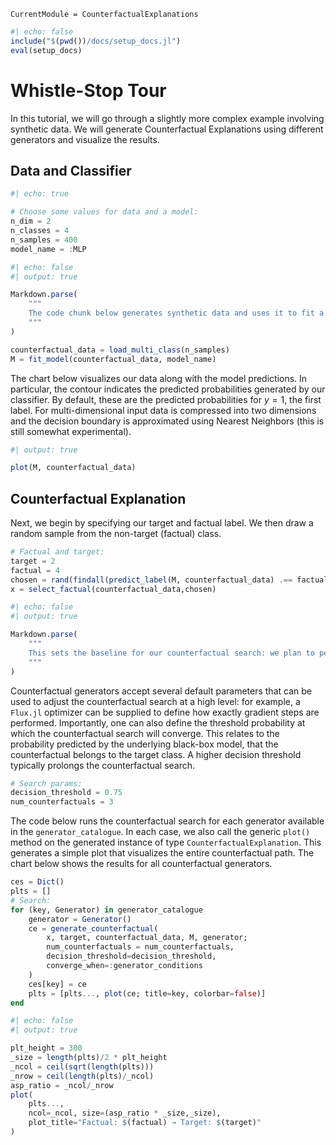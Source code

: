 ``` @meta
CurrentModule = CounterfactualExplanations 
```

```julia
#| echo: false
include("$(pwd())/docs/setup_docs.jl")
eval(setup_docs)
```

# Whistle-Stop Tour

In this tutorial, we will go through a slightly more complex example involving synthetic data. We will generate Counterfactual Explanations using different generators and visualize the results.

## Data and Classifier

```julia
#| echo: true

# Choose some values for data and a model:
n_dim = 2
n_classes = 4
n_samples = 400
model_name = :MLP
```

```julia
#| echo: false
#| output: true

Markdown.parse(
    """
    The code chunk below generates synthetic data and uses it to fit a classifier. The outcome variable `counterfactual_data.y` consists of $(n_classes) classes. The input data `counterfactual_data.X` consists of $(n_dim) features. We generate a total of $(n_samples) samples. On the model side, we have specified `model_name = :$(model_name)`. The `fit_model` can be used to fit a number of default models.
    """
)
```

```julia
counterfactual_data = load_multi_class(n_samples)
M = fit_model(counterfactual_data, model_name)
```

The chart below visualizes our data along with the model predictions. In particular, the contour indicates the predicted probabilities generated by our classifier. By default, these are the predicted probabilities for $y=1$, the first label. For multi-dimensional input data is compressed into two dimensions and the decision boundary is approximated using Nearest Neighbors (this is still somewhat experimental).

```julia
#| output: true

plot(M, counterfactual_data)
```

## Counterfactual Explanation

Next, we begin by specifying our target and factual label. We then draw a random sample from the non-target (factual) class.

```julia
# Factual and target:
target = 2
factual = 4
chosen = rand(findall(predict_label(M, counterfactual_data) .== factual))
x = select_factual(counterfactual_data,chosen)
```

```julia
#| echo: false
#| output: true

Markdown.parse(
    """
    This sets the baseline for our counterfactual search: we plan to perturb the factual `x` to change the predicted label from `y`=$(factual) to our target label `target`=$(target).
    """
)
```

Counterfactual generators accept several default parameters that can be used to adjust the counterfactual search at a high level: for example, a `Flux.jl` optimizer can be supplied to define how exactly gradient steps are performed. Importantly, one can also define the threshold probability at which the counterfactual search will converge. This relates to the probability predicted by the underlying black-box model, that the counterfactual belongs to the target class. A higher decision threshold typically prolongs the counterfactual search.

```julia
# Search params:
decision_threshold = 0.75
num_counterfactuals = 3
```

The code below runs the counterfactual search for each generator available in the `generator_catalogue`. In each case, we also call the generic `plot()` method on the generated instance of type `CounterfactualExplanation`. This generates a simple plot that visualizes the entire counterfactual path. The chart below shows the results for all counterfactual generators.

```julia
ces = Dict()
plts = []
# Search:
for (key, Generator) in generator_catalogue
    generator = Generator()
    ce = generate_counterfactual(
        x, target, counterfactual_data, M, generator;
        num_counterfactuals = num_counterfactuals,
        decision_threshold=decision_threshold,
        converge_when=:generator_conditions
    )
    ces[key] = ce
    plts = [plts..., plot(ce; title=key, colorbar=false)]
end
```

```julia
#| echo: false
#| output: true

plt_height = 300
_size = length(plts)/2 * plt_height
_ncol = ceil(sqrt(length(plts)))
_nrow = ceil(length(plts)/_ncol)
asp_ratio = _ncol/_nrow
plot(
    plts..., 
    ncol=_ncol, size=(asp_ratio * _size,_size),
    plot_title="Factual: $(factual) → Target: $(target)"
)
```